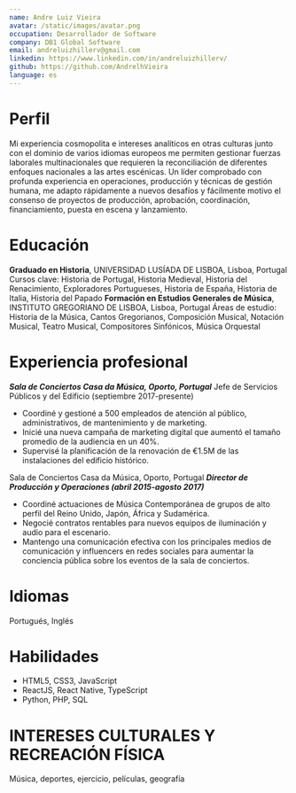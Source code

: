 ```yaml
---
name: Andre Luiz Vieira
avatar: /static/images/avatar.png
occupation: Desarrollador de Software
company: DB1 Global Software
email: andreluizhillerv@gmail.com
linkedin: https://www.linkedin.com/in/andreluizhillerv/
github: https://github.com/AndrelhVieira
language: es
---
```


# Perfil

Mi experiencia cosmopolita e intereses analíticos en otras culturas junto con el dominio de varios idiomas europeos me permiten gestionar fuerzas laborales multinacionales que requieren la reconciliación de diferentes enfoques nacionales a las artes escénicas. Un líder comprobado con profunda experiencia en operaciones, producción y técnicas de gestión humana, me adapto rápidamente a nuevos desafíos y fácilmente motivo el consenso de proyectos de producción, aprobación, coordinación, financiamiento, puesta en escena y lanzamiento.

# Educación

**Graduado en Historia**, UNIVERSIDAD LUSÍADA DE LISBOA, Lisboa, Portugal
Cursos clave: Historia de Portugal, Historia Medieval, Historia del Renacimiento, Exploradores Portugueses, Historia de España, Historia de Italia, Historia del Papado
**Formación en Estudios Generales de Música**, INSTITUTO GREGORIANO DE LISBOA, Lisboa, Portugal
Áreas de estudio: Historia de la Música, Cantos Gregorianos, Composición Musical, Notación Musical, Teatro Musical, Compositores Sinfónicos, Música Orquestal

# Experiencia profesional

_**Sala de Conciertos Casa da Música, Oporto, Portugal**_
Jefe de Servicios Públicos y del Edificio (septiembre 2017-presente)
- Coordiné y gestioné a 500 empleados de atención al público, administrativos, de mantenimiento y de marketing.
- Inicié una nueva campaña de marketing digital que aumentó el tamaño promedio de la audiencia en un 40%.
- Supervisé la planificación de la renovación de €1.5M de las instalaciones del edificio histórico.

Sala de Conciertos Casa da Música, Oporto, Portugal
_**Director de Producción y Operaciones (abril 2015-agosto 2017)**_
- Coordiné actuaciones de Música Contemporánea de grupos de alto perfil del Reino Unido, Japón, África y Sudamérica.
- Negocié contratos rentables para nuevos equipos de iluminación y audio para el escenario.
- Mantengo una comunicación efectiva con los principales medios de comunicación y influencers en redes sociales para aumentar la conciencia pública sobre los eventos de la sala de conciertos.

# Idiomas
Portugués, Inglés

# Habilidades
- HTML5, CSS3, JavaScript
- ReactJS, React Native, TypeScript
- Python, PHP, SQL

# INTERESES CULTURALES Y RECREACIÓN FÍSICA
Música, deportes, ejercicio, películas, geografía

